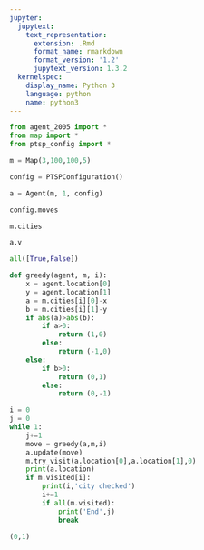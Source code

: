 ```yaml
---
jupyter:
  jupytext:
    text_representation:
      extension: .Rmd
      format_name: rmarkdown
      format_version: '1.2'
      jupytext_version: 1.3.2
  kernelspec:
    display_name: Python 3
    language: python
    name: python3
---
```


```python
from agent_2005 import *
from map import *
from ptsp_config import *
```

```python
m = Map(3,100,100,5)
```

```python
config = PTSPConfiguration()
```

```python
a = Agent(m, 1, config)
```

```python
config.moves
```

```python
m.cities
```

```python
a.v
```

```python
all([True,False])
```

```python
def greedy(agent, m, i):
    x = agent.location[0]
    y = agent.location[1]
    a = m.cities[i][0]-x
    b = m.cities[i][1]-y
    if abs(a)>abs(b):
        if a>0:
            return (1,0)
        else:
            return (-1,0)
    else:
        if b>0:
            return (0,1)
        else:
            return (0,-1)
```

```python
i = 0
j = 0
while 1:
    j+=1
    move = greedy(a,m,i)
    a.update(move)
    m.try_visit(a.location[0],a.location[1],0)
    print(a.location)
    if m.visited[i]:
        print(i,'city checked')
        i+=1
        if all(m.visited):
            print('End',j)
            break
```

```python
(0,1)
```

```python

```
